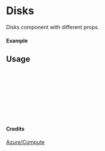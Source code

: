 
<Meta of={Disks} title="Azure/Compute/Disks" />

# Disks

Disks component with different props.

#### Example

<Canvas of={Disks.Primary} />

## Usage

```ts
import { Disks } from "yadl-ui";

const Example = () => {
  return (
      <Disks />
  );
};

export default Example;
```

#### Credits
[Azure/Compute](https://learn.microsoft.com/en-us/azure/architecture/icons/)
